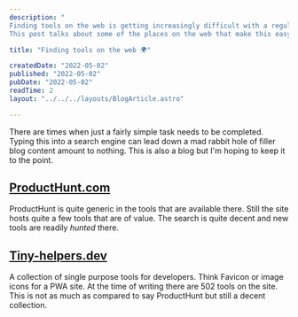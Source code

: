```yaml
---
description: "
Finding tools on the web is getting increasingly difficult with a regular search engine.
This post talks about some of the places on the web that make this easy."

title: "Finding tools on the web 🌍"

createdDate: "2022-05-02"
published: "2022-05-02"
pubDate: "2022-05-02"
readTime: 2
layout: "../../../layouts/BlogArticle.astro"

---
```


There are times when just a fairly simple task needs to be completed.
Typing this into a search engine can lead down a mad rabbit hole of filler blog content amount to nothing.
This is also a blog but I'm hoping to keep it to the point.

## [ProductHunt.com](https://producthunt.com)

ProductHunt is quite generic in the tools that are available there.
Still the site hosts quite a few tools that are of value.
The search is quite decent and new tools are readily _hunted_ there.

## [Tiny-helpers.dev](https://tiny-helpers.dev/)

A collection of single purpose tools for developers. Think Favicon or image icons for a PWA site.
At the time of writing there are 502 tools on the site.
This is not as much as compared to say ProductHunt but still a decent collection.
